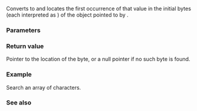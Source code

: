 {{cpp/title|memchr}}
{{cpp/string/byte/navbar}}
{{dcl begin}}
{{dcl header|cstring}}
{{dcl|
const void* memchr( const void* ptr, int ch, std::size_t count );
}}
{{dcl|1=
      void* memchr(       void* ptr, int ch, std::size_t count );
}}
{{dcl end}}

Converts {{c|ch}} to {{c|unsigned char}} and locates the first occurrence of that value in the initial {{c|count}} bytes (each interpreted as {{c|unsigned char}}) of the object pointed to by {{c|ptr}}.

{{rrev|since=c++17|
This function behaves as if it reads the bytes sequentially and stops as soon as a matching bytes is found: if the array pointed to by {{c|ptr}} is smaller than {{c|count}}, but the match is found within the array, the behavior is well-defined.
}} 

===Parameters===
{{par begin}}
{{par|ptr|pointer to the object to be examined}}
{{par|ch|byte to search for}}
{{par|count|max number of bytes to examine}}
{{par end}}

===Return value===
Pointer to the location of the byte, or a null pointer if no such byte is found.

===Example===
Search an array of characters.
{{example
|code=
#include &lt;cstring&gt;
#include &lt;iostream&gt;

int main()
{
    char arr[] = {'a', '\0', 'a', 'A', 'a', 'a', 'A', 'a'};
    char *pc = (char*) std::memchr(arr, 'A', sizeof arr);
    if (pc != nullptr)
        std::cout &lt;&lt; "search character found\n";
    else
        std::cout &lt;&lt; "search character not found\n";
}
|output=
search character found
}}

===See also===
{{dsc begin}}
{{dsc inc|cpp/string/byte/dsc strchr}}
{{dsc inc|cpp/algorithm/dsc find}}
{{dsc see c|c/string/byte/memchr}}
{{dsc end}}

{{langlinks|de|es|fr|it|ja|pt|ru|zh}}